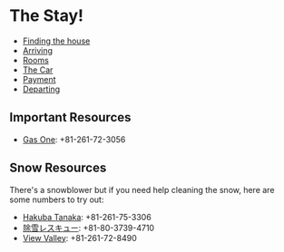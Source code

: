 # The Stay!

- [Finding the house](/guide/the-stay/finding-the-house)
- [Arriving](/guide/the-stay/arriving)
- [Rooms](/guide/the-stay/rooms)
- [The Car](/guide/the-stay/the-car)
- [Payment](/guide/the-stay/payment)
- [Departing](/guide/the-stay/departing)

## Important Resources

* [Gas One](https://www.gasone.net/shop/): +81-261-72-3056

## Snow Resources

There's a snowblower but if you need help cleaning the snow, here are some
numbers to try out:
* [Hakuba Tanaka](https://hakubatanaka.co.jp/): +81-261-75-3306 
* [除雪レスキュー](https://nagano-josetu.com/): +81-80-3739-4710
* [View Valley](http://www.hakuba-fudousan.net/p-meitetu.html#): +81-261-72-8490
